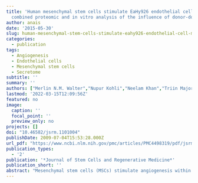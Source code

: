 ```yaml
---
title: 'Human mesenchymal stem cells stimulate EaHy926 endothelial cell migration:
  combined proteomic and in vitro analysis of the influence of donor-donor variability'
author: anais
date: '2015-05-30'
slug: human-mesenchymal-stem-cells-stimulate-eahy926-endothelial-cell-migration-combined-proteomic-and-in-vitro-analysis-of-the-influence-of-donor-donor-variability
categories:
  - publication
tags:
  - Angiogenesis
  - Endothelial cells
  - Mesenchymal stem cells
  - Secretome
subtitle: ''
summary: ''
authors: ["Merlin N.M. Walter","Nupur Kohli","Neelam Khan","Triin Major","Heidi Fuller","Karina Wright","Jan-Herman Kuiper","William E.B. Johnson"]
lastmod: '2022-03-15T12:09:56Z'
featured: no
image:
  caption: ''
  focal_point: ''
  preview_only: no
projects: []
doi: "10.46582/jsrm.1101004"
publishDate: 2009-07-04T15:53:28.000Z
url_pdf: "https://www.ncbi.nlm.nih.gov/pmc/articles/PMC4498319/pdf/jsrm_11_18.pdf"
publication_types:
  - '2'
publication: '*Journal of Stem Cells and Regenerative Medicine*'
publication_short: ''
abstract: "Mesenchymal stem cells (MSCs) stimulate angiogenesis within a wound environment and this effect is mediated through paracrine interactions with the endothelial cells present. Here we report that human MSC-conditioned medium (n=3 donors) significantly increased EaHy-926 endothelial cell adhesion and cell migration, but that this stimulatory effect was markedly donor-dependent. MALDI-TOF/TOF mass spectrometry demonstrated that whilst collagen type I and fibronectin were secreted by all of the MSC cultures, the small leucine rich proteoglycan, decorin was secreted only by the MSC culture that was least effective upon EaHy-926 cells. These individual extracellular matrix components were then tested as culture substrata. EaHy-926 cell adherence was greatest on fibronectin-coated surfaces with least adherence on decorin-coated surfaces. Scratch wound assays were used to examine cell migration. EaHy-926 cell scratch wound closure was quickest on substrates of fibronectin and slowest on decorin. However, EaHy-926 cell migration was stimulated by the addition of MSC-conditioned medium irrespective of the types of culture substrates. These data suggest that whilst the MSC secretome may generally be considered angiogenic, the composition of the secretome is variable and this variation probably contributes to donor-donor differences in activity. Hence, screening and optimizing MSC secretomes will improve the clinical effectiveness of pro-angiogenic MSC-based therapies."
---
```

